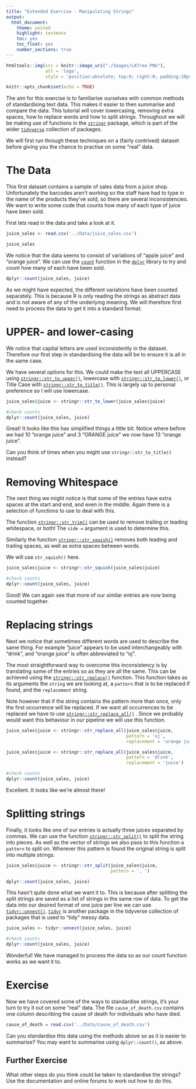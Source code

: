 ```yaml
---
title: "Extended Exercise - Manipulating Strings"
output:
  html_document: 
    theme: united
    highlight: textmate
    toc: yes
    toc_float: yes
    number_sections: true
---
```


```r
htmltools::img(src = knitr::image_uri("./Images/LATree.PNG"),
               alt = 'logo', 
               style = 'position:absolute; top:0; right:0; padding:10px; width:200px;')
```


```r
knitr::opts_chunk$set(echo = TRUE)
```

The aim for this exercise is to familiarise ourselves with common methods of
standardising text data. This makes it easier to then summarise and compare
the data. This tutorial will cover lowercasing, removing extra spaces, how to
replace words and how to split strings. Throughout we will be making use of
functions in the [`stringr`](https://stringr.tidyverse.org/) package, which is
part of the wider [`tidyverse`](https://www.tidyverse.org/) collection of
packages.

We will first run through these techniques on a (fairly contrived) dataset
before giving you the chance to practise on some "real" data.

# The Data

This first dataset contains a sample of sales data from a juice shop. 
Unfortunately the barcodes aren't working so the staff have had to type in the
name of the products they've sold, so there are several inconsistencies. We
want to write some code that counts how many of each type of juice have been
sold.


First lets read in the data and take a look at it.

```r
juice_sales <- read.csv('../Data/juice_sales.csv')

juice_sales
```

We notice that the data seems to consist of variations of "apple juice" and
"orange juice". We can use the
[`count`](https://dplyr.tidyverse.org/reference/count.html) function in the
[`dplyr`](https://dplyr.tidyverse.org/) library to try and count how many of 
each have been sold.

```r
dplyr::count(juice_sales, juice)
```

As we might have expected, the different variations have been counted
separately. This is because R is only reading the strings as abstract data and
is not aware of any of the underlying meaning. We will therefore first need to
process the data to get it into a standard format.

# UPPER- and lower-casing

We notice that capital letters are used inconsistently in the dataset.
Therefore our first step in standardising the data will be to ensure it is all
in the same case. 

We have several options for this. We could make the text all UPPERCASE using
[`stringr::str_to_upper()`](https://stringr.tidyverse.org/reference/case.html),
lowercase with
[`stringr::str_to_lower()`](https://stringr.tidyverse.org/reference/case.html),
or Title Case with 
[`stringr::str_to_title()`](https://stringr.tidyverse.org/reference/case.html).
This is largely up to personal preference so I will use lowercase.

```r
juice_sales$juice <- stringr::str_to_lower(juice_sales$juice)

#check counts
dplyr::count(juice_sales, juice)
```

Great! It looks like this has simplified things a little bit. Notice where
before we had 10 "orange juice" and 3 "ORANGE juice" we now have 13 "orange
juice".

Can you think of times when you might use `stringr::str_to_title()` instead?

# Removing Whitespace

The next thing we might notice is that some of the entries have extra spaces at
the start and end, and even in the middle. Again there is a selection of
functions to use to deal with this.

The function 
[`stringr::str_trim()`](https://stringr.tidyverse.org/reference/str_trim.html)
can be used to remove trailing or leading whitespace, or both! The `side =`
argument is used to determine this.

Similarly the function
[`stringr::str_squish()`](https://stringr.tidyverse.org/reference/str_trim.html)
removes both leading and trailing spaces, as well as extra spaces between
words.

We will use `str_squish()` here.

```r
juice_sales$juice <- stringr::str_squish(juice_sales$juice)

#check counts
dplyr::count(juice_sales, juice)
```

Good! We can again see that more of our similar entries are now being counted
together.

# Replacing strings

Next we notice that sometimes different words are used to describe the same
thing. For example "juice" appears to be used interchangeably with "drink", and
"orange juice" is often abbreviated to "oj".

The most straightforward way to overcome this inconsistency is by translating
some of the entries so as they are all the same. This can be achieved using the
[`stringr::str_replace()`](https://stringr.tidyverse.org/reference/str_replace.html)
function. This function takes as its arguments the `string` we are looking at,
a `pattern` that is to be replaced if found, and the `replacement` string.

Note however that if the string contains the pattern more than once, only the
first occurrence will be replaced. If we want all occurrences to be replaced we
have to use 
[`stringr::str_replace_all()`](https://stringr.tidyverse.org/reference/str_replace.html)
. Since we probably would want this behaviour in our pipeline we will use this
function.

```r
juice_sales$juice <- stringr::str_replace_all(juice_sales$juice,
                                              pattern = 'oj',
                                              replacement = 'orange juice')

juice_sales$juice <- stringr::str_replace_all(juice_sales$juice,
                                              pattern = 'drink',
                                              replacement = 'juice')

#check counts
dplyr::count(juice_sales, juice)
```

Excellent. It looks like we're almost there!

# Splitting strings

Finally, it looks like one of our entries is actually three juices separated by
commas. We can use the function
[`stringr::str_split()`](https://stringr.tidyverse.org/reference/str_split.html)
to split the string into pieces. As well as the vector of strings we also pass
to this function a `pattern` to split on. Wherever this pattern is found the
original string is split into multiple strings.

```r
juice_sales$juice <- stringr::str_split(juice_sales$juice, 
                                        pattern = ', ')

dplyr::count(juice_sales, juice)
```

This hasn't quite done what we want it to. This is because after splitting the
split strings are saved as a list of strings in the same row of data. To get 
the data into our desired format of one juice per line we can use 
[`tidyr::unnest()`](https://tidyr.tidyverse.org/reference/nest.html). 
[`tidyr`](https://tidyr.tidyverse.org/) is another package in the tidyverse 
collection of packages that is used to "tidy" messy data.

```r
juice_sales <- tidyr::unnest(juice_sales, juice)

#check counts
dplyr::count(juice_sales, juice)
```

Wonderful! We have managed to process the data so as our count function works 
as we want it to.

# Exercise

Now we have covered some of the ways to standardise strings, it's your turn to 
try it out on some "real" data. The file `cause_of_death.csv` contains one 
column describing the cause of death for individuals who have died. 

```r
cause_of_death = read.csv('../Data/cause_of_death.csv')
```

Can you standardise this data using the methods above so as it is easier to 
summarise? You may want to summarise using `dplyr::count()`, as above.

## Further Exercise

What other steps do you think could be taken to standardise the strings? Use 
the documentation and online forums to work out how to do this.